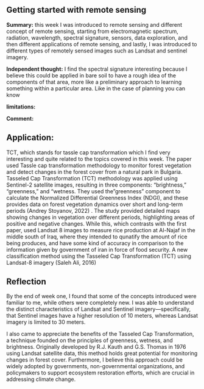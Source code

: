 ## Getting started with remote sensing

**Summary:** this week I was introduced to remote sensing and different concept of remote sensing, starting from electromagnetic spectrum, radiation, wavelength, spectral signature, sensors, data exploration, and then different applications of remote sensing, and lastly, I was introduced to different types of remotely sensed images such as Landsat and sentinel imagery.

**Independent thought:** I find the spectral signature interesting because I believe this could be applied in bare soil to have a rough idea of the components of that area, more like a preliminary approach to learning something within a particular area. Like in the case of planning you can know

**limitations:**

**Comment:**

## Application:

TCT, which stands for tassle cap transformation which I find very interesting and quite related to the topics covered in this week. The paper used Tassle cap transformation methodology to monitor forest vegetation and detect changes in the forest cover from a natural park in Bulgaria. Tasseled Cap Transformation (TCT) methodology was applied using Sentinel-2 satellite images, resulting in three components: "brightness," "greenness," and "wetness. They used the "greenness" component to calculate the Normalized Differential Greenness Index (NDGI), and these provides data on forest vegetation dynamics over short and long-term periods (Andrey Stoyanov, 2022) . The study provided detailed maps showing changes in vegetation over different periods, highlighting areas of positive and negative changes. While this, which contrasts with the first paper, used Landsat 8 images to measure rice production at Al-Najaf in the middle south of Iraq, where they intended to qunatify the amount of rice being produces, and have some kind of accuracy in comparison to the information given by government of iran in force of food security. A new classification method using the Tasseled Cap Transformation (TCT) using Landsat-8 imagery (Saleh Ali, 2016)


## Reflection

By the end of week one, I found that some of the concepts introduced were familiar to me, while others were completely new. I was able to understand the distinct characteristics of Landsat and Sentinel imagery—specifically, that Sentinel images have a higher resolution of 10 meters, whereas Landsat imagery is limited to 30 meters.

I also came to appreciate the benefits of the Tasseled Cap Transformation, a technique founded on the principles of greenness, wetness, and brightness. Originally developed by R.J. Kauth and G.S. Thomas in 1976 using Landsat satellite data, this method holds great potential for monitoring changes in forest cover. Furthermore, I believe this approach could be widely adopted by governments, non-governmental organizations, and policymakers to support ecosystem restoration efforts, which are crucial in addressing climate change.
